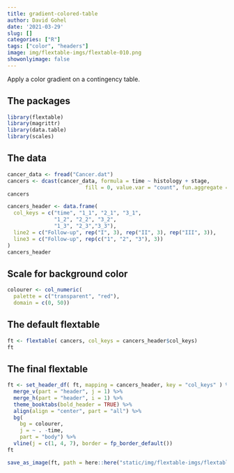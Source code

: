 ```yaml
---
title: gradient-colored-table
author: David Gohel
date: '2021-03-29'
slug: []
categories: ["R"]
tags: ["color", "headers"]
image: img/flextable-imgs/flextable-010.png
showonlyimage: false
---
```


Apply a color gradient on a contingency table.

<!--more-->


## The packages

```r
library(flextable)
library(magrittr)
library(data.table)
library(scales)
```


## The data

```r
cancer_data <- fread("Cancer.dat")
cancers <- dcast(cancer_data, formula = time ~ histology + stage,
                         fill = 0, value.var = "count", fun.aggregate = sum)
cancers

cancers_header <- data.frame(
  col_keys = c("time", "1_1", "2_1", "3_1", 
               "1_2", "2_2", "3_2", 
               "1_3", "2_3","3_3"),
  line2 = c("Follow-up", rep("I", 3), rep("II", 3), rep("III", 3)),
  line3 = c("Follow-up", rep(c("1", "2", "3"), 3))
)
cancers_header
```

## Scale for background color

```r
colourer <- col_numeric(
  palette = c("transparent", "red"),
  domain = c(0, 50))
```


## The default flextable


```r
ft <- flextable( cancers, col_keys = cancers_header$col_keys)
ft
```

## The final flextable

```r
ft <- set_header_df( ft, mapping = cancers_header, key = "col_keys" ) %>% 
  merge_v(part = "header", j = 1) %>% 
  merge_h(part = "header", i = 1) %>% 
  theme_booktabs(bold_header = TRUE) %>% 
  align(align = "center", part = "all") %>%
  bg(
    bg = colourer,
    j = ~ . -time,
    part = "body") %>%
  vline(j = c(1, 4, 7), border = fp_border_default())
ft
```


```r
save_as_image(ft, path = here::here("static/img/flextable-imgs/flextable-010.png"), webshot = "webshot2")
```

